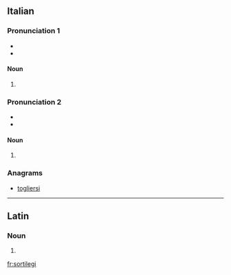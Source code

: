 ==Italian==

===Pronunciation 1===
{{rfc-pron-n|Pronunciation 1|lang=it}}
* {{IPA|/sorˈtiled͡ʒi/|[s̪or̺ˈt̪͡iː.l̺e.d͡ʒi]|lang=it}}
* {{hyphenation|sor|tì|le|gi|lang=it}}

====Noun====
{{head|it|plural|g=m}}

# {{plural of|sortilego|lang=it}}

===Pronunciation 2===
* {{IPA|/sortiˈlɛd͡ʒi/|[s̪or̺.t̪͡iˈl̺ɛː.d͡ʒi]|lang=it}}
* {{hyphenation|sor|ti|lè|gi|lang=it}}

====Noun====
{{head|it|plural|g=m}}

# {{plural of|sortilegio|lang=it}}

===Anagrams===
* [[togliersi#Italian|togliersi]]

----

==Latin==

===Noun===
{{la-noun-form|sortilegī}}

# {{inflection of|sortilegum||gen|s|lang=la}}

[[fr:sortilegi]]